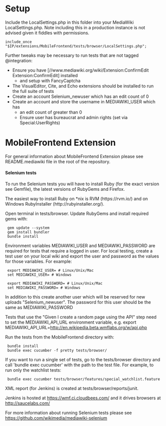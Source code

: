 = Setup =
Include the LocalSettings.php in this folder into your MediaWiki LocalSettings.php.
Note including this in a production instance is not advised given it fiddles with permissions.

<pre>
include_once "$IP/extensions/MobileFrontend/tests/browser/LocalSettings.php";
</pre>

Further tweaks may be necessary to run tests that are not tagged @integration:
* Ensure you have [//www.mediawiki.org/wiki/Extension:ConfirmEdit Extension:ConfirmEdit] installed
** and setup with FancyCaptcha
* The VisualEditor, Cite, and Echo extensions should be installed to run the full suite of tests
* Create an account Selenium_newuser which has an edit count of 0
* Create an account and store the username in MEDIAWIKI_USER which has
** an edit count of greater than 0
** Ensure user has bureaucrat and admin rights (set via Special:UserRights)

= MobileFrontend Extension =

For general information about MobileFrontend Extension please see
README.mediawiki file in the root of the repository.

==== Selenium tests ====

To run the Selenium tests you will have to install Ruby (for the exact
version see Gemfile), the latest versions of RubyGems and Firefox.

The easiest way to install Ruby on *nix is RVM (https://rvm.io/) and on
Windows RubyInstaller (http://rubyinstaller.org/).

Open terminal in tests/browser. Update RubyGems and install required
gems with:

  gem update --system
  gem install bundler
  bundle install

Environment variables MEDIAWIKI_USER and MEDIAWIKI_PASSWORD are required for
tests that require a logged in user. For local testing, create a test user on your local wiki
and export the user and password as the values for those variables.
For example:

  export MEDIAWIKI_USER=<username here> # Linux/Unix/Mac
  set MEDIAWIKI_USER=<username here> # Windows

  export MEDIAWIKI_PASSWORD=<password here> # Linux/Unix/Mac
  set MEDIAWIKI_PASSWORD=<password here> # Windows

In addition to this create another user which will be reserved for new uploads
"Selenium_newuser". The password for this user should be the same as
MEDIAWIKI_PASSWORD

Tests that use the "Given I create a random page using the API" step need to set
the MEDIAWIKI_API_URL environment variable, e.g.
export MEDIAWIKI_API_URL=http://en.wikipedia.beta.wmflabs.org/w/api.php

Run the tests from the MobileFrontend directory with:

  bundle install
  bundle exec cucumber -f pretty tests/browser/

If you want to run a single set of tests, go to the tests/browser directory and
call 'bundle exec cucumber' with the path to the test file. For example, to run
only the watchlist tests:

  bundle exec cucumber tests/browser/features/special_watchlist.feature

XML report (for Jenkins) is created at tests/browser/reports/junit.

Jenkins is hosted at https://wmf.ci.cloudbees.com/ and it drives
browsers at http://saucelabs.com/

For more information about running Selenium tests please see
https://github.com/wikimedia/mediawiki-selenium
